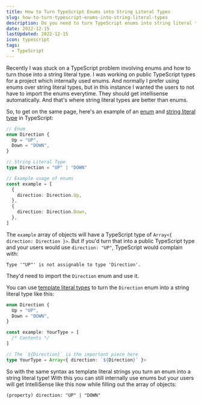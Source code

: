 ```yaml
---
title: How to Turn TypeScript Enums into String Literal Types
slug: how-to-turn-typescript-enums-into-string-literal-types
description: Do you need to turn TypeScript enums into string literal types, e.g. for public facing types? Then you can use template literal types to achieve that!
date: 2022-12-15
lastUpdated: 2022-12-15
icon: typescript
tags:
  - TypeScript
---
```


Recently I was stuck on a TypeScript problem involving enums and how to turn those into a string literal type. I was working on public TypeScript types for a project which internally used enums. And normally I prefer using enums over string literal types, but in this instance I wanted the users to not have to import the enums everytime. They should get intellisense automatically. And that's where string literal types are better than enums.

So, to get on the same page, here's an example of an [enum](https://www.typescriptlang.org/docs/handbook/enums.html) and [string literal type](https://www.typescriptlang.org/docs/handbook/2/everyday-types.html#literal-types) in TypeScript:

```ts
// Enum
enum Direction {
  Up = "UP",
  Down = "DOWN",
}

// String Literal Type
type Direction = "UP" | "DOWN"

// Example usage of enums
const example = [
  {
    direction: Direction.Up,
  },
  {
    direction: Direction.Down,
  },
]
```

The `example` array of objects will have a TypeScript type of `Array<{ direction: Direction }>`. But if you'd turn that into a public TypeScript type and your users would use `direction: "UP"`, TypeScript would complain with:

```shell
Type '"UP"' is not assignable to type 'Direction'.
```

They'd need to import the `Direction` enum and use it.

You can use [template literal types](https://www.typescriptlang.org/docs/handbook/2/template-literal-types.html) to turn the `Direction` enum into a string literal type like this:

```ts
enum Direction {
  Up = "UP",
  Down = "DOWN",
}

const example: YourType = [
  /* Contents */
]

// The `${Direction}` is the important piece here
type YourType = Array<{ direction: `${Direction}` }>
```

So with the same syntax as template literal strings you turn an enum into a string literal type! With this you can still internally use enums but your users will get IntelliSense like this now while filling out the array of objects:

```
(property) direction: "UP" | "DOWN"
```
